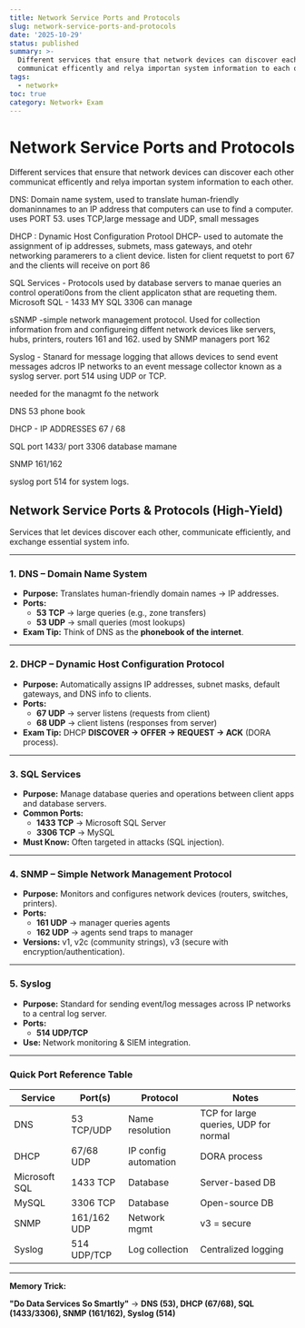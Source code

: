 ```yaml
---
title: Network Service Ports and Protocols
slug: network-service-ports-and-protocols
date: '2025-10-29'
status: published
summary: >-
  Different services that ensure that network devices can discover each other
  communicat efficently and relya importan system information to each other.
tags:
  - network+
toc: true
category: Network+ Exam
---
```


# Network Service Ports and Protocols

Different services that ensure that network devices can discover each other communicat efficently and relya importan system information to each other. 

DNS: Domain name system, used to translate human-friendly domaninnames to an IP address that computers can use to find a computer. uses PORT 53. uses TCP,large message and UDP, small messages

DHCP : Dynamic Host Configuration Protool DHCP- used to automate the assignment of ip addresses, submets, mass gateways, and otehr networking paramerers to a client device. listen for client requetst to port 67 and the clients will receive on port 86

SQL Services - Protocols used by database servers to manae queries an control operati0ons from the client applicaton sthat are requeting  them. Microsoft SQL - 1433 MY SQL 3306 can manage 

sSNMP -simple network management protocol. Used for collection information from and configureing diffent network devices like servers, hubs, printers, routers 161 and 162. used by SNMP managers port 162 

Syslog - Stanard for message logging that allows devices to send event messages adcros IP networks to an event message collector known as a syslog server. port 514 using UDP or TCP. 

needed for the managmt fo the network

DNS 53 phone book 

DHCP - IP ADDRESSES 67 / 68 

SQL port 1433/ port 3306 database mamane

SNMP 161/162

syslog port 514 for system logs. 

## **Network Service Ports & Protocols (High-Yield)**

Services that let devices discover each other, communicate efficiently, and exchange essential system info.

---

### **1. DNS – Domain Name System**

- **Purpose:** Translates human-friendly domain names → IP addresses.
- **Ports:**
    - **53 TCP** → large queries (e.g., zone transfers)
    - **53 UDP** → small queries (most lookups)
- **Exam Tip:** Think of DNS as the **phonebook of the internet**.

---

### **2. DHCP – Dynamic Host Configuration Protocol**

- **Purpose:** Automatically assigns IP addresses, subnet masks, default gateways, and DNS info to clients.
- **Ports:**
    - **67 UDP** → server listens (requests from client)
    - **68 UDP** → client listens (responses from server)
- **Exam Tip:** DHCP **DISCOVER → OFFER → REQUEST → ACK** (DORA process).

---

### **3. SQL Services**

- **Purpose:** Manage database queries and operations between client apps and database servers.
- **Common Ports:**
    - **1433 TCP** → Microsoft SQL Server
    - **3306 TCP** → MySQL
- **Must Know:** Often targeted in attacks (SQL injection).

---

### **4. SNMP – Simple Network Management Protocol**

- **Purpose:** Monitors and configures network devices (routers, switches, printers).
- **Ports:**
    - **161 UDP** → manager queries agents
    - **162 UDP** → agents send traps to manager
- **Versions:** v1, v2c (community strings), v3 (secure with encryption/authentication).

---

### **5. Syslog**

- **Purpose:** Standard for sending event/log messages across IP networks to a central log server.
- **Ports:**
    - **514 UDP/TCP**
- **Use:** Network monitoring & SIEM integration.

---

### **Quick Port Reference Table**

| Service | Port(s) | Protocol | Notes |
| --- | --- | --- | --- |
| DNS | 53 TCP/UDP | Name resolution | TCP for large queries, UDP for normal |
| DHCP | 67/68 UDP | IP config automation | DORA process |
| Microsoft SQL | 1433 TCP | Database | Server-based DB |
| MySQL | 3306 TCP | Database | Open-source DB |
| SNMP | 161/162 UDP | Network mgmt | v3 = secure |
| Syslog | 514 UDP/TCP | Log collection | Centralized logging |

---

**Memory Trick:**

**"Do Data Services So Smartly"** → **DNS (53), DHCP (67/68), SQL (1433/3306), SNMP (161/162), Syslog (514)**
